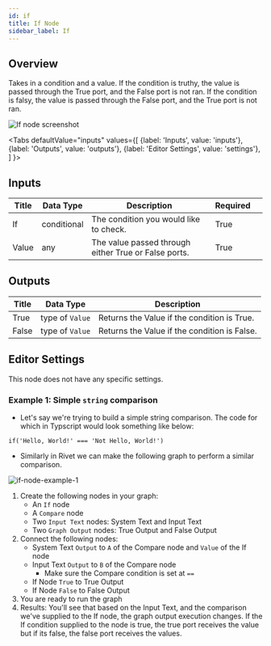 ```yaml
---
id: if
title: If Node
sidebar_label: If
---
```



## Overview

Takes in a condition and a value. If the condition is truthy, the value is passed through the True port, and the False port is not ran.
If the condition is falsy, the value is passed through the False port, and the True port is not ran.

![If node screenshot](./assets/if-node.png)

<Tabs
  defaultValue="inputs"
  values={[
    {label: 'Inputs', value: 'inputs'},
    {label: 'Outputs', value: 'outputs'},
    {label: 'Editor Settings', value: 'settings'},
  ]
}>

<TabItem value="inputs">

## Inputs

| Title | Data Type   | Description                                          | Required |     |
| ----- | ----------- | ---------------------------------------------------- | -------- | --- |
| If    | conditional | The condition you would like to check.               | True     |
| Value | any         | The value passed through either True or False ports. | True     |

</TabItem>

<TabItem value="outputs">

## Outputs

| Title | Data Type       | Description                                  |
| ----- | --------------- | -------------------------------------------- |
| True  | type of `Value` | Returns the Value if the condition is True.  |
| False | type of `Value` | Returns the Value if the condition is False. |

</TabItem>

<TabItem value="settings">

## Editor Settings

This node does not have any specific settings.

</TabItem>

</Tabs>

### Example 1: Simple `string` comparison

- Let's say we're trying to build a simple string comparison. The code for which in Typscript would look something like below:

```
if('Hello, World!' === 'Not Hello, World!')
```

- Similarly in Rivet we can make the following graph to perform a similar comparison.

![if-node-example-1](./assets/if-node-example.png)

1. Create the following nodes in your graph:
   - An `If` node
   - A `Compare` node
   - Two `Input Text` nodes: System Text and Input Text
   - Two `Graph Output` nodes: True Output and False Output
2. Connect the following nodes:
   - System Text `Output` to `A` of the Compare node and `Value` of the If node
   - Input Text `Output` to `B` of the Compare node
     - Make sure the Compare condition is set at `==`
   - If Node `True` to True Output
   - If Node `False` to False Output
3. You are ready to run the graph
4. Results: You'll see that based on the Input Text, and the comparison we've supplied to the If node, the graph output execution changes.
   If the If condition supplied to the node is true, the true port receives the value but if its false, the false port receives the values.
